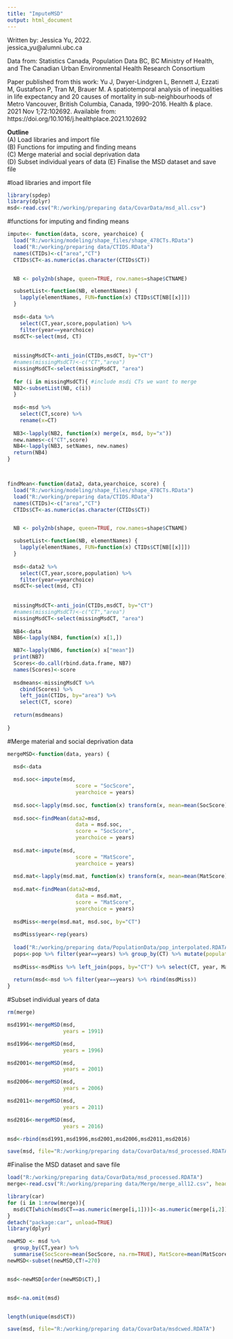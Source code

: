 ```yaml
---
title: "ImputeMSD"
output: html_document
---
```

   Written by: Jessica Yu, 2022.                                                                         
               jessica_yu@alumni.ubc.ca                                                                               
                                                                                                         
  Data from: Statistics Canada, Population Data BC, BC Ministry of Health, and The Canadian Urban Environmental Health Research Consortium                    
                                                                                                         
   Paper published from this work: 
   Yu J, Dwyer-Lindgren L, Bennett J, Ezzati M, Gustafson P, Tran M, Brauer M. A spatiotemporal analysis of inequalities in life expectancy and 20 causes of mortality in sub-neighbourhoods of Metro Vancouver, British Columbia, Canada, 1990–2016. Health & place. 2021 Nov 1;72:102692. Available from: https://doi.org/10.1016/j.healthplace.2021.102692                                                    
                                                                                                         
   **Outline**                                                                                               
             (A) Load libraries and import file                                          
             (B) Functions for imputing and finding means                       
             (C) Merge material and social deprivation data                                     
             (D) Subset individual years of data
             (E) Finalise the MSD dataset and save file

#load libraries and import file        
             
```r
library(spdep)
library(dplyr)
msd<-read.csv("R:/working/preparing data/CovarData/msd_all.csv")

```

#functions for imputing and finding means

```r
impute<- function(data, score, yearchoice) {
  load("R:/working/modeling/shape_files/shape_478CTs.RData")
  load("R:/working/preparing data/CTIDS.RData")
  names(CTIDs)<-c("area","CT")
  CTIDs$CT<-as.numeric(as.character(CTIDs$CT))


  NB <- poly2nb(shape, queen=TRUE, row.names=shape$CTNAME)

  subsetList<-function(NB, elementNames) {
    lapply(elementNames, FUN=function(x) CTIDs$CT[NB[[x]]])
  }
  
  msd<-data %>%
    select(CT,year,score,population) %>%
    filter(year==yearchoice)
  msdCT<-select(msd, CT)
  
  
  missingMsdCT<-anti_join(CTIDs,msdCT, by="CT")
  #names(missingMsdCT)<-c("CT","area")
  missingMsdCT<-select(missingMsdCT, "area")
  
  for (i in missingMsdCT){ #include msdi CTs we want to merge
  NB2<-subsetList(NB, c(i))
  }
  
  msd<-msd %>%
    select(CT,score) %>%
    rename(x=CT)
  
  NB3<-lapply(NB2, function(x) merge(x, msd, by="x"))
  new.names<-c("CT",score)
  NB4<-lapply(NB3, setNames, new.names)  
  return(NB4)
}  



findMean<-function(data2, data,yearchoice, score) {
  load("R:/working/modeling/shape_files/shape_478CTs.RData")
  load("R:/working/preparing data/CTIDS.RData")
  names(CTIDs)<-c("area","CT")
  CTIDs$CT<-as.numeric(as.character(CTIDs$CT))


  NB <- poly2nb(shape, queen=TRUE, row.names=shape$CTNAME)

  subsetList<-function(NB, elementNames) {
    lapply(elementNames, FUN=function(x) CTIDs$CT[NB[[x]]])
  }
  
  msd<-data2 %>%
    select(CT,year,score,population) %>%
    filter(year==yearchoice)
  msdCT<-select(msd, CT)
  
  
  missingMsdCT<-anti_join(CTIDs,msdCT, by="CT")
  #names(missingMsdCT)<-c("CT","area")
  missingMsdCT<-select(missingMsdCT, "area")
  
  NB4<-data
  NB6<-lapply(NB4, function(x) x[1,])

  NB7<-lapply(NB6, function(x) x["mean"])
  print(NB7)
  Scores<-do.call(rbind.data.frame, NB7)
  names(Scores)<-score
  
  msdmeans<-missingMsdCT %>%
    cbind(Scores) %>%
    left_join(CTIDs, by="area") %>%
    select(CT, score)
  
  return(msdmeans)
 
}

```

#Merge material and social deprivation data  

```r

mergeMSD<-function(data, years) {

  msd<-data
  
  msd.soc<-impute(msd,
                      score = "SocScore",
                      yearchoice = years)
  
  msd.soc<-lapply(msd.soc, function(x) transform(x, mean=mean(SocScore)))
  
  msd.soc<-findMean(data2=msd,
                      data = msd.soc,
                      score = "SocScore",
                      yearchoice = years)
  
  msd.mat<-impute(msd,
                      score = "MatScore",
                      yearchoice = years)
  
  msd.mat<-lapply(msd.mat, function(x) transform(x, mean=mean(MatScore)))
  
  msd.mat<-findMean(data2=msd,
                      data = msd.mat,
                      score = "MatScore",
                      yearchoice = years)
  
  msdMiss<-merge(msd.mat, msd.soc, by="CT")
  
  msdMiss$year<-rep(years)
  
  load("R:/working/preparing data/PopulationData/pop_interpolated.RDATA")
  pops<-pop %>% filter(year==years) %>% group_by(CT) %>% mutate(population=sum(pop)) %>% select(CT,population) %>% unique()
  
  msdMiss<-msdMiss %>% left_join(pops, by="CT") %>% select(CT, year, MatScore, SocScore, population)
  
  return(msd<-msd %>% filter(year==years) %>% rbind(msdMiss))
}


```

#Subset individual years of data

```r
rm(merge)

msd1991<-mergeMSD(msd,
                  years = 1991)

msd1996<-mergeMSD(msd,
                  years = 1996)

msd2001<-mergeMSD(msd,
                  years = 2001)

msd2006<-mergeMSD(msd,
                  years = 2006)

msd2011<-mergeMSD(msd,
                  years = 2011)

msd2016<-mergeMSD(msd,
                  years = 2016)

msd<-rbind(msd1991,msd1996,msd2001,msd2006,msd2011,msd2016)

save(msd, file="R:/working/preparing data/CovarData/msd_processed.RDATA")
```

#Finalise the MSD dataset and save file

```r
load("R:/working/preparing data/CovarData/msd_processed.RDATA")
merge<-read.csv("R:/working/preparing data/Merge/merge_all12.csv", header=T)

library(car)
for (i in 1:nrow(merge)){
  msd$CT[which(msd$CT==as.numeric(merge[i,1]))]<-as.numeric(merge[i,2])
}
detach("package:car", unload=TRUE)
library(dplyr)

newMSD <- msd %>%
  group_by(CT,year) %>%
  summarise(SocScore=mean(SocScore, na.rm=TRUE), MatScore=mean(MatScore, na.rm=TRUE)) 
newMSD<-subset(newMSD,CT!=270)


msd<-newMSD[order(newMSD$CT),]


msd<-na.omit(msd)


length(unique(msd$CT))

save(msd, file="R:/working/preparing data/CovarData/msdcwed.RDATA")

```



